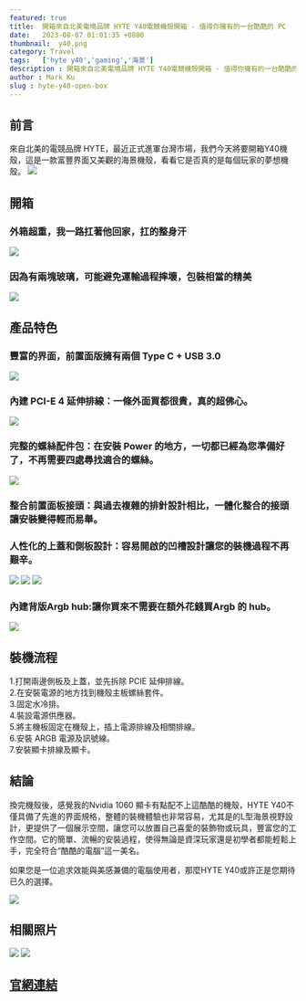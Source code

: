 ```yaml
---
featured: true
title:  開箱來自北美電境品牌 HYTE Y40電競機殼開箱 - 值得你擁有的一台酷酷的 PC
date:   2023-08-07 01:01:35 +0800
thumbnail:  y40.png
category: Travel
tags:   ['hyte y40','gaming','海景']
description : 開箱來自北美電境品牌 HYTE Y40電競機殼開箱 - 值得你擁有的一台酷酷的 PC
author : Mark Ku
slug : hyte-y40-open-box
--- 
```

## 前言
來自北美的電競品牌 HYTE，最近正式進軍台灣市場，我們今天將要開箱Y40機殼，這是一款富豐界面又美觀的海景機殼，看看它是否真的是每個玩家的夢想機殼。
![](https://i.imgur.com/9IOZ7JE.png)

## 開箱
### 外箱超重，我一路扛著他回家，扛的整身汗
![](https://i.imgur.com/pE6VcqD.png)
### 因為有兩塊玻璃，可能避免運輸過程摔壞，包裝相當的精美
![](https://i.imgur.com/v2UsIeR.jpg)

## 產品特色
### 豐富的界面，前置面版擁有兩個 Type C + USB 3.0
![](https://i.imgur.com/ZWPJMBi.png)

### 內建 PCI-E 4 延伸排線：一條外面買都很貴，真的超佛心。
![](https://i.imgur.com/Pb9r0Aw.png)
### 完整的螺絲配件包：在安裝 Power 的地方，一切都已經為您準備好了，不再需要四處尋找適合的螺絲。
![](https://i.imgur.com/uZgpbLh.jpg)

### 整合前置面板接頭：與過去複雜的排針設計相比，一體化整合的接頭讓安裝變得輕而易舉。
### 人性化的上蓋和側板設計：容易開啟的凹槽設計讓您的裝機過程不再艱辛。
![](https://i.imgur.com/0LeJ4br.jpg)
![](https://i.imgur.com/VX4xPJP.jpg)
![](https://i.imgur.com/44RP6Wf.jpg)
### 內建背版Argb hub:讓你買來不需要在額外花錢買Argb 的 hub。
![](https://i.imgur.com/ooXSbxK.jpg)

## 裝機流程
1.打開兩邊側板及上蓋，並先拆除 PCIE 延伸排線。  
2.在安裝電源的地方找到機殼主板螺絲套件。  
3.固定水冷排。  
4.裝設電源供應器。  
5.將主機板固定在機殼上，插上電源排線及相關排線。  
6.安裝 ARGB 電源及訊號線。  
7.安裝顯卡排線及顯卡。  

## 結論
換完機殼後，感覺我的Nvidia 1060 顯卡有點配不上這酷酷的機殼，HYTE Y40不僅具備了先進的界面規格，整體的裝機體驗也非常容易，尤其是的L型海景視野設計，更提供了一個展示空間，讓您可以放置自己喜愛的裝飾物或玩具，豐富您的工作空間。它的簡單、流暢的安裝過程，使得無論是資深玩家還是初學者都能輕鬆上手，完全符合“酷酷的電腦”這一美名。

如果您是一位追求效能與美感兼備的電腦使用者，那麼HYTE Y40或許正是您期待已久的選擇。

![](https://i.imgur.com/646ZXOW.jpg)

## 相關照片
![](https://i.imgur.com/Xi9L0cm.jpg)
![](https://i.imgur.com/RjT3uGR.jpg)

## [官網連結](https://hyte.com/store/y40?v=133)




